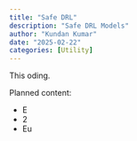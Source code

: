 ```yaml
---
title: "Safe DRL"
description: "Safe DRL Models"
author: "Kundan Kumar"
date: "2025-02-22"
categories: [Utility]
---
```


This oding. 

<!--[GitHub Link](https://github.com/chizapoth/medicode) -->


Planned content: 

* E
* 2
* Eu
